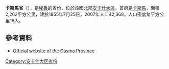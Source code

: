 '''卡斯馬省'''（{{lang-es|Provincia de Casma}}），是[[秘魯|秘魯]]的省份，位於該國北部[[安卡什大區|安卡什大區]]，首府是[[卡斯馬|卡斯馬]]，面積2,262平方公里，建於1955年7月25日，2007年人口42,368，人口密度每平方公里18人。

==參考資料==
* {{es icon}} [https://web.archive.org/web/20070423050242/http://www.casma.anc.mp.gob.pe/ Official website of the Casma Province]

{{coord|9.467|S|78.317|W|type:adm2nd_source:itwiki|display=title}}

{{秘魯省份|state=collapsed}}
{{秘鲁行政区划小作品}}
[[Category:安卡什大区省份|Category:安卡什大区省份]]